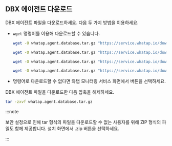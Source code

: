 ## DBX 에이전트 다운로드

DBX 에이전트 파일을 다운로드하세요. 다음 두 가지 방법을 이용하세요.

* `wget` 명령어를 이용해 다운로드할 수 있습니다.

  <InDoc product="postgresql">

  ```bash title="BASH"
  wget -O whatap.agent.database.tar.gz "https://service.whatap.io/download/dbx_agent?type=postgresql&format=tar.gz"
  ```

  </InDoc>

  <InDoc product="mysql">

  ```bash title="BASH"
  wget -O whatap.agent.database.tar.gz "https://service.whatap.io/download/dbx_agent?type=mysql&format=tar.gz"
  ```

  </InDoc>

  <InDoc product="altibase">

  ```bash title="BASH"
  wget -O whatap.agent.database.tar.gz "https://service.whatap.io/download/dbx_agent?type=altibase&format=tar.gz"
  ```

  </InDoc>

  <InDoc product="cubrid">

  ```bash title="BASH"
  wget -O whatap.agent.database.tar.gz "https://service.whatap.io/download/dbx_agent?type=cubrid&format=tar.gz"
  ```

  </InDoc>

* 명령어로 다운로드할 수 없다면 와탭 모니터링 서비스 화면에서 <Cmdname sid="download" className="uitext" /> 버튼을 선택하세요.

DBX 에이전트 파일을 다운로드한 다음 압축을 해제하세요.

```bash title="BASH"
tar -zxvf whatap.agent.database.tar.gz
```

:::note

보안 설정으로 인해 tar 형식의 파일을 다운로드할 수 없는 사용자를 위해 ZIP 형식의 파일도 함께 제공합니다. 설치 화면에서 <UI>.zip</UI> <Cmdname sid="download" className="uitext" /> 버튼을 선택하세요.

:::